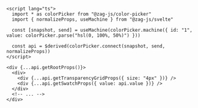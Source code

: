 ```svelte {11-14}
<script lang="ts">
  import * as colorPicker from "@zag-js/color-picker"
  import { normalizeProps, useMachine } from "@zag-js/svelte"

  const [snapshot, send] = useMachine(colorPicker.machine({ id: "1", value: colorPicker.parse("hsl(0, 100%, 50%)") }))

  const api = $derived(colorPicker.connect(snapshot, send, normalizeProps))
</script>

<div {...api.getRootProps()}>
  <div>
    <div {...api.getTransparencyGridProps({ size: "4px" })} />
    <div {...api.getSwatchProps({ value: api.value })} />
  </div>
  <!-- ... -->
</div>
```
